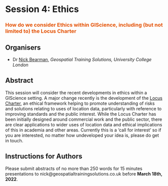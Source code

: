 # Session 4: Ethics {-}
### <span style="color:#E45201;">How do we consider Ethics within GIScience, including (but not limited to) the Locus Charter</span> {-}

## Organisers {-}
- Dr [Nick Bearman](https://www.geospatialtrainingsolutions.co.uk/about-us/), *Geospatial Training Solutions, University College London* 

## Abstract {-}
This session will consider the recent developments in ethics within a GIScience setting. A major change recently is the development of the [Locus Charter](https://t.co/rjvkagqJip), an ethical framework helping to promote understanding of risks and solutions relating to uses of location data, particularly with reference to improving standards and the public interest. While the Locus Charter has been initially designed around commercial work and the public sector, there are clear applications to wider uses of location data and ethical implications of this in academia and other areas. Currently this is a 'call for interest' so if you are interested, no matter how undeveloped your idea is, please do get in touch.

## Instructions for Authors {-}
Please submit abstracts of no more than 250 words for 15 minutes presentations to nick@geospatialtrainingsolutions.co.uk before **March 18th, 2022**.
